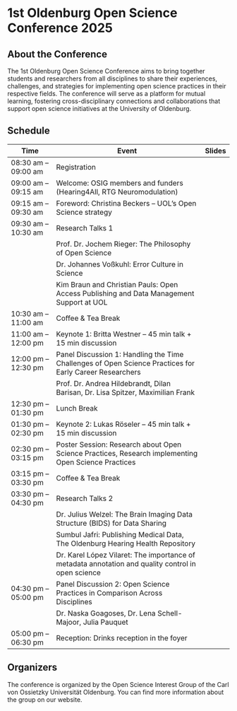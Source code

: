 
# 1st Oldenburg Open Science Conference 2025

## About the Conference
The 1st Oldenburg Open Science Conference aims to bring together students and researchers from all disciplines to share their experiences, challenges, and strategies for implementing open science practices in their respective fields. The conference will serve as a platform for mutual learning, fostering cross-disciplinary connections and collaborations that support open science initiatives at the University of Oldenburg.

## Schedule

| Time                | Event                                                                 | Slides |
|---------------------|----------------------------------------------------------------------|--------|
| 08:30 am – 09:00 am | Registration                                                        |        |
| 09:00 am – 09:15 am | Welcome: OSIG members and funders (Hearing4All, RTG Neuromodulation) |        |
| 09:15 am – 09:30 am | Foreword: Christina Beckers – UOL’s Open Science strategy           |        |
| 09:30 am – 10:30 am | Research Talks 1                                                   |        |
|                     | Prof. Dr. Jochem Rieger: The Philosophy of Open Science            |        |
|                     | Dr. Johannes Voßkuhl: Error Culture in Science                     |        |
|                     | Kim Braun and Christian Pauls: Open Access Publishing and Data Management Support at UOL | |
| 10:30 am – 11:00 am | Coffee & Tea Break                                                 |        |
| 11:00 am – 12:00 pm | Keynote 1: Britta Westner – 45 min talk + 15 min discussion         |        |
| 12:00 pm – 12:30 pm | Panel Discussion 1: Handling the Time Challenges of Open Science Practices for Early Career Researchers | |
|                     | Prof. Dr. Andrea Hildebrandt, Dilan Barisan, Dr. Lisa Spitzer, Maximilian Frank | |
| 12:30 pm – 01:30 pm | Lunch Break                                                       |        |
| 01:30 pm – 02:30 pm | Keynote 2: Lukas Röseler – 45 min talk + 15 min discussion          |        |
| 02:30 pm – 03:15 pm | Poster Session: Research about Open Science Practices, Research implementing Open Science Practices | |
| 03:15 pm – 03:30 pm | Coffee & Tea Break                                                 |        |
| 03:30 pm – 04:30 pm | Research Talks 2                                                   |        |
|                     | Dr. Julius Welzel: The Brain Imaging Data Structure (BIDS) for Data Sharing | |
|                     | Sumbul Jafri: Publishing Medical Data, The Oldenburg Hearing Health Repository | |
|                     | Dr. Karel López Vilaret: The importance of metadata annotation and quality control in open science | |
| 04:30 pm – 05:00 pm | Panel Discussion 2: Open Science Practices in Comparison Across Disciplines | |
|                     | Dr. Naska Goagoses, Dr. Lena Schell-Majoor, Julia Pauquet          |        |
| 05:00 pm – 06:30 pm | Reception: Drinks reception in the foyer                           |        |


## Organizers
The conference is organized by the Open Science Interest Group of the Carl von Ossietzky Universität Oldenburg. You can find more information about the group on our website.